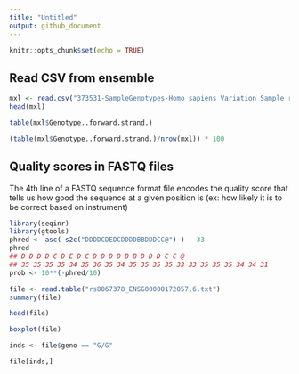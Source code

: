 ```yaml
---
title: "Untitled"
output: github_document
---
```


```r
knitr::opts_chunk$set(echo = TRUE)
```

## Read CSV from ensemble
```r
mxl <- read.csv("373531-SampleGenotypes-Homo_sapiens_Variation_Sample_rs8067378.csv")
head(mxl)
```

```r
table(mxl$Genotype..forward.strand.)
```

```r
(table(mxl$Genotype..forward.strand.)/nrow(mxl)) * 100
```

## Quality scores in FASTQ files

The 4th line of a FASTQ sequence format file encodes the quality score that tells us how good the sequence at a given position is (ex: how likely it is to be correct based on instrument)
```r
library(seqinr)
library(gtools)
phred <- asc( s2c("DDDDCDEDCDDDDBBDDDCC@") ) - 33
phred
## D D D D C D E D C D D D D B B D D D C C @
## 35 35 35 35 34 35 36 35 34 35 35 35 35 33 33 35 35 35 34 34 31
prob <- 10**(-phred/10)
```

```r
file <- read.table("rs8067378_ENSG00000172057.6.txt")
summary(file)
```

```r
head(file)
```

```r
boxplot(file)
```

```r
inds <- file$geno == "G/G"
```

```r
file[inds,]
```










